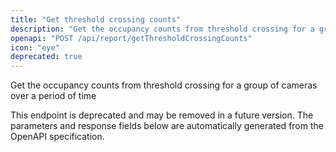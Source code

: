 ```yaml
---
title: "Get threshold crossing counts"
description: "Get the occupancy counts from threshold crossing for a group of cameras over a period of time"
openapi: "POST /api/report/getThresholdCrossingCounts"
icon: "eye"
deprecated: true
---
```


Get the occupancy counts from threshold crossing for a group of cameras over a period of time

<Warning>
This endpoint is deprecated and may be removed in a future version.
</Warning>

<Note>
The parameters and response fields below are automatically generated from the OpenAPI specification.
</Note>
